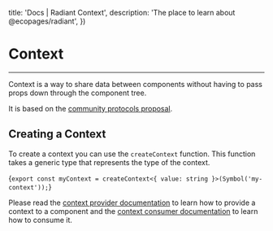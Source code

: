 

  title: 'Docs | Radiant Context',
  description: 'The place to learn about @ecopages/radiant',
})

# Context
---

Context is a way to share data between components without having to pass props down through the component tree.

It is based on the [community protocols proposal](https://github.com/webcomponents-cg/community-protocols/blob/main/proposals/context.md).

## Creating a Context

To create a context you can use the `createContext` function. This function takes a generic type that represents the type of the context.

<CodeBlock lang='typescript'>{`export const myContext = createContext<{ value: string }>(Symbol('my-context'));`}</CodeBlock>

Please read the [context provider documentation](/docs/context/context-provider) to learn how to provide a context to a component and the [context consumer documentation](/docs/context/context-consumer) to learn how to consume it.